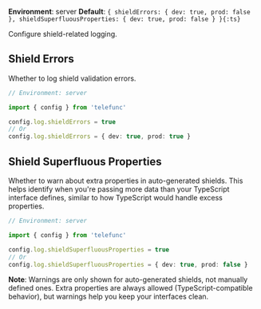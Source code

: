 
**Environment**: server
**Default**: `{ shieldErrors: { dev: true, prod: false }, shieldSuperfluousProperties: { dev: true, prod: false } }{:ts}`

Configure shield-related logging.

## Shield Errors

Whether to log shield validation errors.

```ts
// Environment: server

import { config } from 'telefunc'

config.log.shieldErrors = true
// Or
config.log.shieldErrors = { dev: true, prod: true }
```

## Shield Superfluous Properties

Whether to warn about extra properties in auto-generated shields. This helps identify when you're passing more data than your TypeScript interface defines, similar to how TypeScript would handle excess properties.

```ts
// Environment: server

import { config } from 'telefunc'

config.log.shieldSuperfluousProperties = true
// Or
config.log.shieldSuperfluousProperties = { dev: true, prod: false }
```

**Note**: Warnings are only shown for auto-generated shields, not manually defined ones. Extra properties are always allowed (TypeScript-compatible behavior), but warnings help you keep your interfaces clean.

<ConfigWhereServer />
